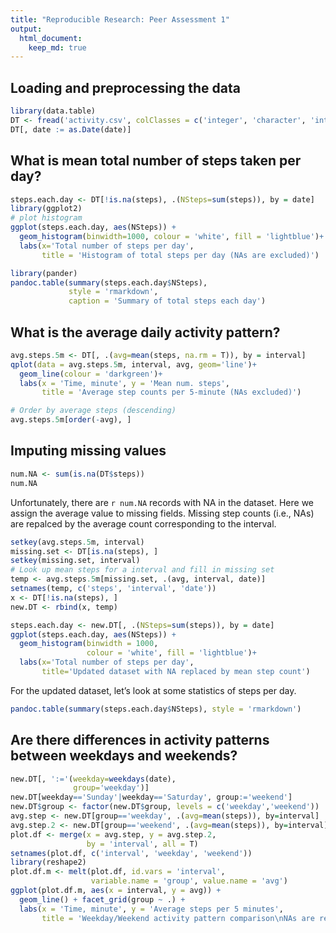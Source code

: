 ```yaml
---
title: "Reproducible Research: Peer Assessment 1"
output: 
  html_document:
    keep_md: true
---
```


## Loading and preprocessing the data
```r
library(data.table)
DT <- fread('activity.csv', colClasses = c('integer', 'character', 'integer'))
DT[, date := as.Date(date)]
```

## What is mean total number of steps taken per day?


```r
steps.each.day <- DT[!is.na(steps), .(NSteps=sum(steps)), by = date]
library(ggplot2)
# plot histogram
ggplot(steps.each.day, aes(NSteps)) + 
  geom_histogram(binwidth=1000, colour = 'white', fill = 'lightblue')+
  labs(x='Total number of steps per day', 
       title = 'Histogram of total steps per day (NAs are excluded)')
```

```r
library(pander)
pandoc.table(summary(steps.each.day$NSteps),
             style = 'rmarkdown', 
             caption = 'Summary of total steps each day')
```


## What is the average daily activity pattern?

```r
avg.steps.5m <- DT[, .(avg=mean(steps, na.rm = T)), by = interval]
qplot(data = avg.steps.5m, interval, avg, geom='line')+
  geom_line(colour = 'darkgreen')+ 
  labs(x = 'Time, minute', y = 'Mean num. steps',
       title = 'Average step counts per 5-minute (NAs excluded)')
```

```r
# Order by average steps (descending)
avg.steps.5m[order(-avg), ]
```

## Imputing missing values
```r
num.NA <- sum(is.na(DT$steps))
num.NA
```
Unfortunately, there are `r num.NA` records
with NA in the dataset. Here we assign the average value 
to missing fields.  Missing step counts (i.e., NAs) are
repalced by the average count corresponding to
the interval.  

```r
setkey(avg.steps.5m, interval)
missing.set <- DT[is.na(steps), ]
setkey(missing.set, interval)
# Look up mean steps for a interval and fill in missing set
temp <- avg.steps.5m[missing.set, .(avg, interval, date)]
setnames(temp, c('steps', 'interval', 'date'))
x <- DT[!is.na(steps), ]
new.DT <- rbind(x, temp)
```


```r
steps.each.day <- new.DT[, .(NSteps=sum(steps)), by = date]
ggplot(steps.each.day, aes(NSteps)) + 
  geom_histogram(binwidth = 1000,
                 colour = 'white', fill = 'lightblue')+
  labs(x='Total number of steps per day', 
       title='Updated dataset with NA replaced by mean step count')
```

For the updated dataset, let's look at some statistics of steps per day.

```r
pandoc.table(summary(steps.each.day$NSteps), style = 'rmarkdown')
```

## Are there differences in activity patterns between weekdays and weekends?


```r
new.DT[, ':='(weekday=weekdays(date),
              group='weekday')]
new.DT[weekday=='Sunday'|weekday=='Saturday', group:='weekend']
new.DT$group <- factor(new.DT$group, levels = c('weekday','weekend'))
avg.step <- new.DT[group=='weekday', .(avg=mean(steps)), by=interval]
avg.step.2 <- new.DT[group=='weekend', .(avg=mean(steps)), by=interval]
plot.df <- merge(x = avg.step, y = avg.step.2,
                 by = 'interval', all = T)
setnames(plot.df, c('interval', 'weekday', 'weekend'))
library(reshape2)
plot.df.m <- melt(plot.df, id.vars = 'interval',
                  variable.name = 'group', value.name = 'avg')
ggplot(plot.df.m, aes(x = interval, y = avg)) +
  geom_line() + facet_grid(group ~ .) + 
  labs(x = 'Time, minute', y = 'Average steps per 5 minutes',
       title = 'Weekday/Weekend activity pattern comparison\nNAs are replaced with mean num. of steps')
```
